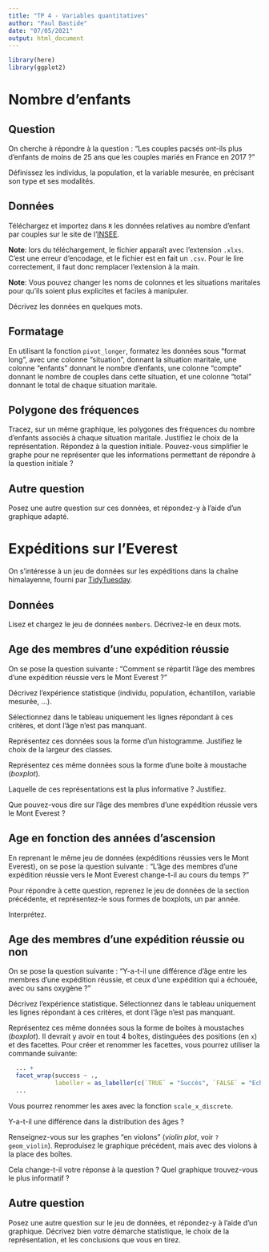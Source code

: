 ```yaml
---
title: "TP 4 - Variables quantitatives"
author: "Paul Bastide"
date: "07/05/2021"
output: html_document
---
```


```r
library(here)
library(ggplot2)
```

# Nombre d'enfants

## Question

On cherche à répondre à la question :
"Les couples pacsés ont-ils plus d'enfants de moins de 25 ans que les couples mariés en France en 2017 ?"

Définissez les individus, la population, et la variable mesurée, en précisant son type et ses modalités.

## Données

Téléchargez et importez dans `R` les données relatives au nombre d'enfant par
couples sur le site de
l'[INSEE](https://www.insee.fr/fr/statistiques/4516614?sommaire=4516657&geo=FE-1).

**Note**: lors du téléchargement, le fichier apparaît avec l'extension `.xlxs`.
C'est une erreur d'encodage, et le fichier est en fait un `.csv`.
Pour le lire correctement, il faut donc remplacer l'extension à la main.

**Note**: Vous pouvez changer les noms de colonnes et les situations maritales pour
qu'ils soient plus explicites et faciles à manipuler.

Décrivez les données en quelques mots.

## Formatage

En utilisant la fonction `pivot_longer`, formatez les données sous 
"format long",
avec une colonne "situation", donnant la situation maritale,
une colonne "enfants" donnant le nombre d'enfants, 
une colonne "compte" donnant le nombre de couples dans cette situation,
et une colonne "total" donnant le total de chaque situation maritale.

## Polygone des fréquences

Tracez, sur un même graphique, les polygones des fréquences du nombre d'enfants
associés à chaque situation maritale.
Justifiez le choix de la représentation.
Répondez à la question initiale.
Pouvez-vous simplifier le graphe pour ne représenter que les informations permettant de répondre à la question initiale ?

## Autre question

Posez une autre question sur ces données, et répondez-y à l'aide d'un graphique adapté.

# Expéditions sur l'Everest

On s'intéresse à un jeu de données sur les expéditions dans la chaîne himalayenne,
fourni par [TidyTuesday](https://github.com/rfordatascience/tidytuesday/blob/master/data/2020/2020-09-22/readme.md).


## Données

Lisez et chargez le jeu de données `members`. Décrivez-le en deux mots.

## Age des membres d'une expédition réussie

On se pose la question suivante :
"Comment se répartit l'âge des membres d'une expédition réussie vers le Mont Everest ?"

Décrivez l'expérience statistique (individu, population, échantillon, variable mesurée, ...).

Sélectionnez dans le tableau uniquement les lignes répondant à ces critères, et
dont l'âge n'est pas manquant.

Représentez ces données sous la forme d'un histogramme.
Justifiez le choix de la largeur des classes.

Représentez ces même données sous la forme d'une boite à moustache (*boxplot*).

Laquelle de ces représentations est la plus informative ? Justifiez.

Que pouvez-vous dire sur l'âge des membres d'une expédition réussie vers le Mont Everest ?

## Age en fonction des années d'ascension

En reprenant le même jeu de données (expéditions réussies vers le Mont Everest),
on se pose la question suivante : 
"L'âge des membres d'une expédition réussie vers le Mont Everest change-t-il au cours
du temps ?"

Pour répondre à cette question, reprenez le jeu de données de la section précédente,
et représentez-le sous formes de boxplots, un par année.

Interprétez.

## Age des membres d'une expédition réussie ou non

On se pose la question suivante :
"Y-a-t-il une différence d'âge entre les membres d'une expédition réussie,
et ceux d'une expédition qui a échouée, avec ou sans oxygène ?"

Décrivez l'expérience statistique.
Sélectionnez dans le tableau uniquement les lignes répondant à ces critères, et
dont l'âge n'est pas manquant.

Représentez ces même données sous la forme de boites à moustaches (*boxplot*).
Il devrait y avoir en tout 4 boîtes, distinguées des positions (en `x`) et des facettes.
Pour créer et renommer les facettes, vous pourrez utiliser la commande suivante:
```r
  ... +
  facet_wrap(success ~ .,
             labeller = as_labeller(c(`TRUE` = "Succès", `FALSE` = "Echec"))) +
  ...
```
Vous pourrez renommer les axes avec la fonction `scale_x_discrete`.

Y-a-t-il une différence dans la distribution des âges ?

Renseignez-vous sur les graphes "en violons" (*violin plot*, voir `?geom_violin`).
Reproduisez le graphique précédent, mais avec des violons à la place des boîtes.

Cela change-t-il votre réponse à la question ?
Quel graphique trouvez-vous le plus informatif ?

## Autre question

Posez une autre question sur le jeu de données, et répondez-y à l'aide d'un graphique.
Décrivez bien votre démarche statistique, le choix de la représentation, et les
conclusions que vous en tirez.
